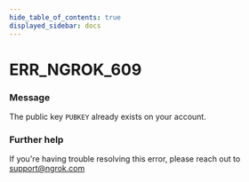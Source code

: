```yaml
---
hide_table_of_contents: true
displayed_sidebar: docs
---
```



# ERR_NGROK_609

### Message

The public key `PUBKEY` already exists on your account.

<ErrorDetails error="err_ngrok_609" />

### Further help

If you're having trouble resolving this error, please reach out to [support@ngrok.com](mailto:support@ngrok.com?subject=Help%20with%20ERR_NGROK_609)
